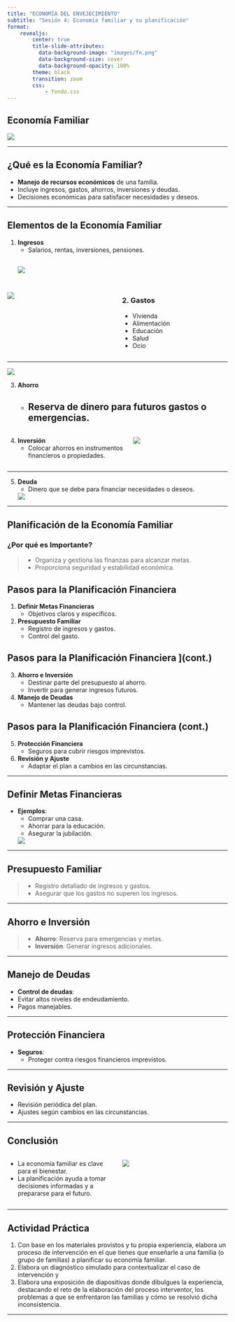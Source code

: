 ```yaml
---
title: "ECONOMÍA DEL ENVEJECIMIENTO"
subtitle: "Sesión 4: Economía familiar y su planificación"
format:
    revealjs:
        center: true
        title-slide-attributes: 
          data-background-image: "images/fn.png"
          data-background-size: cover
          data-background-opacity: 100%
        theme: black
        transition: zoom
        css:
            - fondo.css
---
```


## Economía Familiar

![](images/fam1.png){fig-align="center"}

---

## ¿Qué es la Economía Familiar?

- **Manejo de recursos económicos** de una familia.
- Incluye ingresos, gastos, ahorros, inversiones y deudas.
- Decisiones económicas para satisfacer necesidades y deseos.

---

## Elementos de la Economía Familiar

1. **Ingresos**
   - Salarios, rentas, inversiones, pensiones.
   
   ![](images/ingfam.webp){fig-align="center"}
---

## 

::::{.columns}
:::{.column width=40%}
![](images/gastosfam.webp)
:::

:::{.column width=40%}

### 2. **Gastos**
   - Vivienda
   - Alimentación
   - Educación
   - Salud
   - Ocio
:::
::::
---

![](images/ahorof.png)

3. **Ahorro**
   - Reserva de dinero para futuros gastos o emergencias.
---
  
::::{.columns}
:::{.column width=50%}

4. **Inversión**
   - Colocar ahorros en instrumentos financieros o propiedades.
:::

:::{.column width=40%}
![](images/invf.webp) 
:::
::::

---

5. **Deuda**
   - Dinero que se debe para financiar necesidades o deseos.

   ![](images/deudaf.png)

---

## Planificación de la Economía Familiar

### ¿Por qué es Importante?

> - Organiza y gestiona las finanzas para alcanzar metas.
> - Proporciona seguridad y estabilidad económica.

## Pasos para la Planificación Financiera

:::{.incremental}
1. **Definir Metas Financieras**
   - Objetivos claros y específicos.

2. **Presupuesto Familiar**
   - Registro de ingresos y gastos.
   - Control del gasto.
:::

## Pasos para la Planificación Financiera ](cont.)

:::{.incremental}
3. **Ahorro e Inversión**
   - Destinar parte del presupuesto al ahorro.
   - Invertir para generar ingresos futuros.

4. **Manejo de Deudas**
   - Mantener las deudas bajo control.
:::

## Pasos para la Planificación Financiera (cont.)

:::{.incremental}
5. **Protección Financiera**
   - Seguros para cubrir riesgos imprevistos.

6. **Revisión y Ajuste**
   - Adaptar el plan a cambios en las circunstancias.
:::

---

## Definir Metas Financieras

- **Ejemplos**:
  - Comprar una casa.
  - Ahorrar para la educación.
  - Asegurar la jubilación.

  ![](images/meta.png)

---

## Presupuesto Familiar

> - Registro detallado de ingresos y gastos.
> - Asegurar que los gastos no superen los ingresos.


---

## Ahorro e Inversión

> - **Ahorro**: Reserva para emergencias y metas.
> - **Inversión**: Generar ingresos adicionales.


---

## Manejo de Deudas

 - **Control de deudas**:
  - Evitar altos niveles de endeudamiento.
  - Pagos manejables.


---

## Protección Financiera

- **Seguros**:
  - Proteger contra riesgos financieros imprevistos.


---

## Revisión y Ajuste

- Revisión periódica del plan.
- Ajustes según cambios en las circunstancias.


---

## Conclusión

::::{.columns}
:::{.column width=45%}
- La economía familiar es clave para el bienestar.
- La planificación ayuda a tomar decisiones informadas y a prepararse para el futuro.
:::

:::{.column width=45%}

![](images/bienestar.webp)
:::
::::

---

## Actividad Práctica

1. Con base en los materiales provistos y tu propia experiencia, elabora un proceso de intervención en el que tienes que enseñarle a una familia (o grupo de familias) a planificar su economía familiar.
2. Elabora un diagnóstico simulado para contextualizar el caso de intervención y
3. Elabora una exposición de diapositivas donde dibulgues la experiencia, destacando el reto de la elaboración del proceso interventor, los problemas a que se enfrentaron las familias y cómo se resolvió dicha inconsistencia.

---





<script>
    document.addEventListener('DOMContentLoaded', (event) => {
        const synth = window.speechSynthesis;
        let utterance;
        let speaking = false;
        let paused = false;

        const readIncrementalContent = (element) => {
            if (utterance && synth.speaking) {
                synth.cancel();
            }
            let textToRead = element.textContent;

            if (textToRead.trim() !== '') {
                utterance = new SpeechSynthesisUtterance(textToRead);
                synth.speak(utterance);
            }
        };

        const readCurrentSlide = () => {
            if (utterance && synth.speaking) {
                synth.cancel();
            }
            const currentSlide = document.querySelector('.present');
            const visibleElements = currentSlide.querySelectorAll('h1, h2, h3, h4, h5, h6, p, li:not([aria-hidden="true"]):not(.fragment)');
            let textToRead = '';

            visibleElements.forEach((el) => {
                if (getComputedStyle(el).display !== 'none') {
                    textToRead += el.textContent + ' ';
                }
            });

            if (textToRead.trim() !== '') {
                utterance = new SpeechSynthesisUtterance(textToRead);
                synth.speak(utterance);
            }
        };

        document.addEventListener('keydown', (event) => {
            if (event.key.toLowerCase() === 'q') {
                if (paused) {
                    synth.resume();
                } else {
                    synth.pause();
                }
                paused = !paused;
                speaking = synth.speaking;
            }
        });

        Reveal.on('slidechanged', (event) => {
            readCurrentSlide();
        });

        Reveal.on('fragmentshown', (event) => {
            readIncrementalContent(event.fragment);
        });

        // Initialize Reveal.js
        Reveal.initialize();
    });
</script>